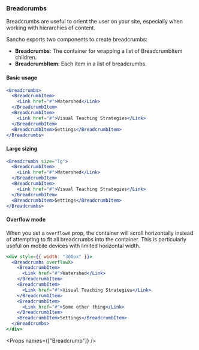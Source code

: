 
<Nav title="Breadcrumbs" />
<SEO title="Button" />

<Container>
<Article sidebar={[
  { id: 'Breadcrumbs', name: 'Breadcrumbs' },
  { id: 'Basic usage', name: 'Basic usage' },
  { id: 'Large sizing', name: 'Large sizing'},
  { id: 'Overflow mode', name: 'Overflow mode'},
  { id: 'Props', name: 'Props' }
]}>

# Breadcrumbs

Breadcrumbs are useful to orient the user on your site, especially when working with hierarchies of content.

Sancho exports two components to create breadcrumbs:

- **Breadcrumbs**: The container for wrapping a list of BreadcrumbItem children.
- **BreadcrumbItem**: Each item in a list of breadcrumbs.

#### Basic usage

```jsx
<Breadcrumbs>
  <BreadcrumbItem>
    <Link href="#">Watershed</Link>
  </BreadcrumbItem>
  <BreadcrumbItem>
    <Link href="#">Visual Teaching Strategies</Link>
  </BreadcrumbItem>
  <BreadcrumbItem>Settings</BreadcrumbItem>
</Breadcrumbs>
```

#### Large sizing

```jsx
<Breadcrumbs size="lg">
  <BreadcrumbItem>
    <Link href="#">Watershed</Link>
  </BreadcrumbItem>
  <BreadcrumbItem>
    <Link href="#">Visual Teaching Strategies</Link>
  </BreadcrumbItem>
  <BreadcrumbItem>Settings</BreadcrumbItem>
</Breadcrumbs>
```

#### Overflow mode

When you set a `overflowX` prop, the container will scroll horizontally instead of attempting to fit all breadcrumbs into the container. This is particularly useful on mobile devices with limited horizontal width.

```jsx
<div style={{ width: "300px" }}>
  <Breadcrumbs overflowX>
    <BreadcrumbItem>
      <Link href="#">Watershed</Link>
    </BreadcrumbItem>
    <BreadcrumbItem>
      <Link href="#">Visual Teaching Strategies</Link>
    </BreadcrumbItem>
    <BreadcrumbItem>
      <Link href="#">Some other thing</Link>
    </BreadcrumbItem>
    <BreadcrumbItem>Settings</BreadcrumbItem>
  </Breadcrumbs>
</div>
```

<Props names={["Breadcrumb"]} />

</Article>
</Container>
